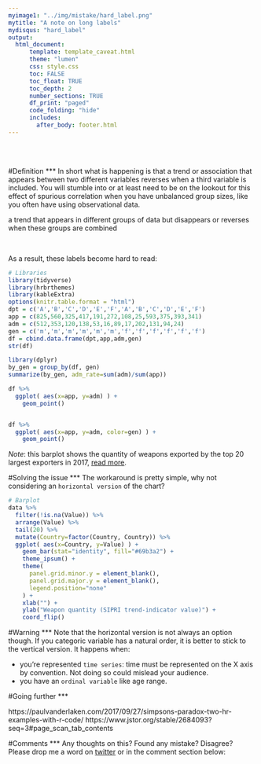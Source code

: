 ```yaml
---
myimage1: "../img/mistake/hard_label.png"
mytitle: "A note on long labels"
mydisqus: "hard_label"
output:
  html_document:
      template: template_caveat.html
      theme: "lumen"
      css: style.css
      toc: FALSE
      toc_float: TRUE
      toc_depth: 2
      number_sections: TRUE
      df_print: "paged"
      code_folding: "hide"
      includes: 
        after_body: footer.html
---
```


<br><br>
<div class="mycontent">



#Definition
***
In short what is happening is that a trend or association that appears between two different variables reverses when a third variable is included.  You will stumble into or at least need to be on the lookout for this effect of spurious correlation when you have unbalanced group sizes, like you often have using observational data.

a trend that appears in different groups of data but disappears or reverses when these groups are combined



<br>

As a result, these labels become hard to read:
```r
# Libraries
library(tidyverse)
library(hrbrthemes)
library(kableExtra)
options(knitr.table.format = "html")
dpt = c('A','B','C','D','E','F','A','B','C','D','E','F')
app = c(825,560,325,417,191,272,108,25,593,375,393,341)
adm = c(512,353,120,138,53,16,89,17,202,131,94,24)
gen = c('m','m','m','m','m','m','f','f','f','f','f','f')
df = cbind.data.frame(dpt,app,adm,gen)
str(df)

library(dplyr)
by_gen = group_by(df, gen) 
summarize(by_gen, adm_rate=sum(adm)/sum(app))

df %>% 
  ggplot( aes(x=app, y=adm) ) +
    geom_point()


df %>% 
  ggplot( aes(x=app, y=adm, color=gen) ) +
    geom_point()


```







*Note*: this barplot shows the quantity of weapons exported by the top 20 largest exporters in 2017, [read more](https://www.data-to-viz.com/story/OneNumOneCat.html).



#Solving the issue
***
The workaround is pretty simple, why not considering an `horizontal version` of the chart?
```r
# Barplot
data %>%
  filter(!is.na(Value)) %>%
  arrange(Value) %>%
  tail(20) %>%
  mutate(Country=factor(Country, Country)) %>%
  ggplot( aes(x=Country, y=Value) ) +
    geom_bar(stat="identity", fill="#69b3a2") +
    theme_ipsum() +
    theme(
      panel.grid.minor.y = element_blank(),
      panel.grid.major.y = element_blank(),
      legend.position="none"
    ) +
    xlab("") +
    ylab("Weapon quantity (SIPRI trend-indicator value)") +
    coord_flip()
```





#Warning
***
Note that the horizontal version is not always an option though. If you categoric variable has a natural order, it is better to stick to the vertical version. It happens when:

- you're represented `time series`: time must be represented on the X axis by convention. Not doing so could mislead your audience.
- you have an `ordinal variable` like age range.



#Going further
***

https://paulvanderlaken.com/2017/09/27/simpsons-paradox-two-hr-examples-with-r-code/
https://www.jstor.org/stable/2684093?seq=3#page_scan_tab_contents



#Comments
***
Any thoughts on this? Found any mistake? Disagree? Please drop me a word on [twitter](https://twitter.com/R_Graph_Gallery) or in the comment section below:
<br>




</div>














